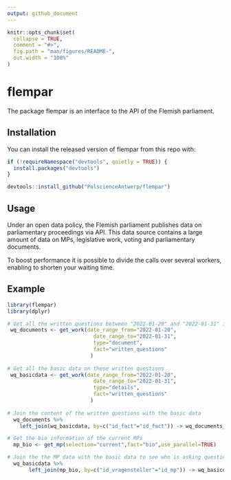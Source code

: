 ```yaml
---
output: github_document
---
```


<!-- README.md is generated from README.Rmd. Please edit that file -->

```r
knitr::opts_chunk$set(
  collapse = TRUE,
  comment = "#>",
  fig.path = "man/figures/README-",
  out.width = "100%"
)
```

# flempar

<!-- badges: start -->
<!-- badges: end -->

The package flempar is an interface to the API of the Flemish
parliament.

## Installation

You can install the released version of flempar from this repo with:

``` r
if (!requireNamespace("devtools", quietly = TRUE)) {
  install.packages("devtools")
}

devtools::install_github("PolscienceAntwerp/flempar")
```

## Usage

Under an open data policy, the Flemish parliament publishes data on
parliamentary proceedings via API. This data source contains a large
amount of data on MPs, legislative work, voting and parliamentary
documents.

To boost performance it is possible to divide the calls over several
workers, enabling to shorten your waiting time.

## Example

``` r
library(flempar)
library(dplyr)

# Get all the written questions between "2022-01-20" and "2022-01-31" in a dataframe
 wq_documents <- get_work(date_range_from="2022-01-20",
                            date_range_to="2022-01-31",
                            type="document",
                            fact="written_questions"
                           )
                           
# Get all the basic data on these written questions
 wq_basicdata <- get_work(date_range_from="2022-01-20",
                            date_range_to="2022-01-31",
                            type="details",
                            fact="written_questions"
                           )
                           
# Join the content of the written questions with the basic data
  wq_documents %>%
    left_join(wq_basicdata, by=c("id_fact"="id_fact")) -> wq_documents_basicdata

# Get the bio information of the current MPs
  mp_bio <- get_mp(selection="current",fact="bio",use_parallel=TRUE)

# Join the the MP data with the basic data to see who is asking questions     
  wq_basicdata %>%
       left_join(mp_bio, by=c("id_vragensteller"="id_mp")) -> wq_basicdata_mp
             
```
